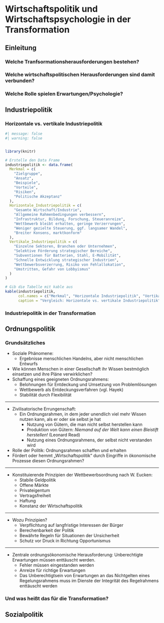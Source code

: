 # Wirtschaftspolitik und Wirtschaftspsychologie in der Transformation


## Einleitung 

### Welche Tranfsormationsherausforderungen bestehen?

### Welche wirtschaftspolitischen Herausforderungen sind damit verbunden?


### Welche Rolle spielen Erwartungen/Psychologie?

## Industriepolitik

### Horizontale vs. vertikale Industriepolitik

```r
#| message: false
#| warning: false


library(knitr)

# Erstelle den Data Frame
industriepolitik <- data.frame(
  Merkmal = c(
    "Zielgruppe",
    "Ansatz",
    "Beispiele",
    "Vorteile",
    "Risiken",
    "Politische Akzeptanz"
  ),
  Horizontale_Industriepolitik = c(
    "Gesamte Wirtschaft/Industrie",
    "Allgemeine Rahmenbedingungen verbessern",
    "Infrastruktur, Bildung, Forschung, Steueranreize",
    "Wettbewerb bleibt erhalten, geringe Verzerrungen",
    "Weniger gezielte Steuerung, ggf. langsamer Wandel",
    "Breiter Konsens, marktkonform"
  ),
  Vertikale_Industriepolitik = c(
    "Einzelne Sektoren, Branchen oder Unternehmen",
    "Selektive Förderung strategischer Bereiche",
    "Subventionen für Batterien, Stahl, E-Mobilität",
    "Schnelle Entwicklung strategischer Industrien",
    "Wettbewerbsverzerrung, Risiko von Fehlallokation",
    "Umstritten, Gefahr von Lobbyismus"
  )
)

# Gib die Tabelle mit kable aus
kable(industriepolitik, 
      col.names = c("Merkmal", "Horizontale Industriepolitik", "Vertikale Industriepolitik"),
      caption = "Vergleich: Horizontale vs. vertikale Industriepolitik")

```



### Industriepolitik in der Transformation

## Ordnungspolitik

### Grundsätzliches

- Soziale Phänomene:
  - Ergebnisse menschlichen Handelns, aber nicht menschlichen Entwurfs
- Wie können Menschen in einer Gesellschaft ihr Wissen bestmöglich einsetzen und ihre Pläne verwirklichen?
- Schaffung eines geeigneten Ordnungsrahmens:
  - Belohnungen für Entdeckung und Umsetzung von Problemlösungen
  - Wettbewerb als Entdeckungsverfahren (vgl. Hayek)
  - Stabilität durch Flexibilität

---

- Zivilisatorische Errungenschaft:
  - Ein Ordnungsrahmen, in dem jeder unendlich viel mehr Wissen nutzen kann, als er oder sie selbst je hat
    - Nutzung von Gütern, die man nicht selbst herstellen kann
    - Produktion von Gütern: *Niemand auf der Welt kann einen Bleistift herstellen!* (Leonard Read)
    - Nutzung eines Ordnungsrahmens, der selbst nicht verstanden wird
- Rolle der Politik: Ordnungsrahmen schaffen und erhalten
- Fördert oder hemmt „Wirtschaftspolitik“ durch Eingriffe in ökonomische Prozesse diesen Ordnungsrahmen?

---

- Konstituierende Prinzipien der Wettbewerbsordnung nach W. Eucken:
  - Stabile Geldpolitik
  - Offene Märkte
  - Privateigentum
  - Vertragsfreiheit
  - Haftung
  - Konstanz der Wirtschaftspolitik

---

- Wozu Prinzipien?
  - Verpflichtung auf langfristige Interessen der Bürger
  - Berechenbarkeit der Politik
  - Bewährte Regeln für Situationen der Unsicherheit
  - Schutz vor Druck in Richtung Opportunismus

---

- Zentrale ordnungsökonomische Herausforderung: Unberechtigte Erwartungen müssen enttäuscht werden.
  - Fehler müssen eingestanden werden
  - Anreize für richtige Erwartungen
  - Das Unberechtigtsein von Erwartungen an das Nichtgelten eines Regelungsrahmens muss im Dienste der Integrität des Regelrahmens enttäuscht werden

### Und was heißt das für die Transformation?


## Sozialpolitik

